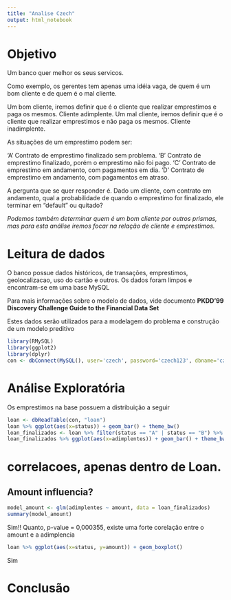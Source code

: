 ```yaml
---
title: "Analise Czech"
output: html_notebook
---
```


# Objetivo

Um banco quer melhor os seus servicos.

Como exemplo, os gerentes tem apenas uma idéia vaga, de quem é um bom cliente e de quem é o mal cliente.

Um bom cliente, iremos definir que é o cliente que realizar emprestimos e paga os mesmos. Cliente adimplente.
Um mal cliente, iremos definir que é o cliente que realizar emprestimos e não paga os mesmos. Cliente inadimplente.

As situações de um emprestimo podem ser:

'A' Contrato de emprestimo finalizado sem problema.
'B' Contrato de emprestimo finalizado, porém o emprestimo não foi pago.
'C' Contrato de emprestimo em andamento, com pagamentos em dia.
'D' Contrato de emprestimo em andamento, com pagamentos em atraso.

A pergunta que se quer responder é.
Dado um cliente, com contrato em andamento, qual a probabilidade de quando o emprestimo for finalizado, ele terminar em "default" ou quitado?

*Podemos também determinar quem é um bom cliente por outros prismas, mas para esta análise iremos focar na relação de cliente e emprestimos.*

# Leitura de dados

O banco possue dados históricos, de transações, emprestimos, geolocalizacao, uso do cartão e outros. Os dados foram limpos e encontram-se em uma base MySQL

Para mais informações sobre o modelo de dados, vide documento **PKDD'99 Discovery Challenge Guide to the Financial Data Set**

Estes dados serão utilizados para a modelagem do problema e construção de um modelo preditivo

```r
library(RMySQL)
library(ggplot2)
library(dplyr)
con <- dbConnect(MySQL(), user='czech', password='czech123', dbname='czech', host='czech-mysql.ctidba6hrq5v.us-east-1.rds.amazonaws.com')
```

# Análise Exploratória

Os emprestimos na base possuem a distribuição a seguir

```r
loan <- dbReadTable(con, "loan")
loan %>% ggplot(aes(x=status)) + geom_bar() + theme_bw()
loan_finalizados <- loan %>% filter(status == "A" | status == "B") %>% mutate(adimplentes = (status == "A"))
loan_finalizados %>% ggplot(aes(x=adimplentes)) + geom_bar() + theme_bw()

```

# correlacoes, apenas dentro de Loan.

## Amount influencia?
```r
model_amount <- glm(adimplentes ~ amount, data = loan_finalizados)
summary(model_amount)
```
Sim!! Quanto, p-value = 0,000355, existe uma forte corelação entre o amount e a adimplencia

```r
loan %>% ggplot(aes(x=status, y=amount)) + geom_boxplot()
```




Sim



# Conclusão

